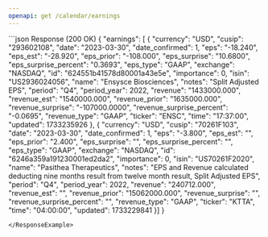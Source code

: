 ```yaml
---
openapi: get /calendar/earnings
---
```


<ResponseExample>
```json Response (200 OK)
{
  "earnings": [ {
      "currency": "USD",
      "cusip": "293602108",
      "date": "2023-03-30",
      "date_confirmed": 1,
      "eps": "-18.240",
      "eps_est": "-28.920",
      "eps_prior": "-108.000",
      "eps_surprise": "10.6800",
      "eps_surprise_percent": "0.3693",
      "eps_type": "GAAP",
      "exchange": "NASDAQ",
      "id": "624551b41578d80001a43e5e",
      "importance": 0,
      "isin": "US2936024056",
      "name": "Ensysce Biosciences",
      "notes": "Split Adjusted EPS",
      "period": "Q4",
      "period_year": 2022,
      "revenue": "1433000.000",
      "revenue_est": "1540000.000",
      "revenue_prior": "1635000.000",
      "revenue_surprise": "-107000.0000",
      "revenue_surprise_percent": "-0.0695",
      "revenue_type": "GAAP",
      "ticker": "ENSC",
      "time": "17:37:00",
      "updated": 1733235926
    },
    {
      "currency": "USD",
      "cusip": "70261F103",
      "date": "2023-03-30",
      "date_confirmed": 1,
      "eps": "-3.800",
      "eps_est": "",
      "eps_prior": "2.400",
      "eps_surprise": "",
      "eps_surprise_percent": "",
      "eps_type": "GAAP",
      "exchange": "NASDAQ",
      "id": "6246a359a191230001ed2da2",
      "importance": 0,
      "isin": "US70261F2020",
      "name": "Pasithea Therapeutics",
      "notes": "EPS and Revenue calculated deducting nine months result from twelve month result, Split Adjusted EPS",
      "period": "Q4",
      "period_year": 2022,
      "revenue": "240712.000",
      "revenue_est": "",
      "revenue_prior": "15062000.000",
      "revenue_surprise": "",
      "revenue_surprise_percent": "",
      "revenue_type": "GAAP",
      "ticker": "KTTA",
      "time": "04:00:00",
      "updated": 1733229841
    }]
}

```
</ResponseExample>